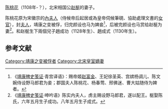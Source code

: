 [[陈桃花|陈桃花]]（1108年-？），北宋相国公[[赵梴|赵梴]]的妻子。

陈桃花原为宋徽宗的[[內夫人|內夫人]]（侍候帝后起居或為皇帝伺候筆硯、協助處理文書的[[女官|女官]]），封[[夫人|夫人]]，靖康之变被俘，归完颜设也马为婢妾<ref>《[[靖康稗史笺证|靖康稗史笺证]]·青宫译语》：赐帝姬[[赵富金|赵富金]]、王妃徐圣英、宫嫔杨调儿、陈文婉侍设野马郎君为妾；郡国夫人陈桃花、杨春莺、邢佛迷、曹大姑随侍为婢者。</ref>，后被完颜设也马赏给赵梴为妻<ref>《[[靖康稗史笺证|靖康稗史笺证]]·呻吟语》陈实内夫人，虏主赐设野马郎君，遂以配王。梴娶陈氏，六年五月生子成功。八年五月生子成式。</ref>。和赵梴生下兩個兒子趙成功（1128年生）、趙成式（1130年生）。

==参考文献 ==
{{reflist}}

[[Category:靖康之变被俘者|Category:靖康之变被俘者]]
[[Category:北宋皇室嫡妻|Category:北宋皇室嫡妻]]